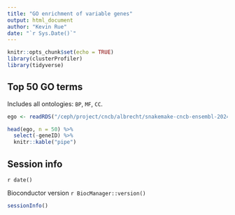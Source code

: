 ```yaml
---
title: "GO enrichment of variable genes"
output: html_document
author: "Kevin Rue"
date: "`r Sys.Date()`"
---
```


```r
knitr::opts_chunk$set(echo = TRUE)
library(clusterProfiler)
library(tidyverse)
```

## Top 50 GO terms

Includes all ontologies: `BP`, `MF`, `CC`.

```r
ego <- readRDS("/ceph/project/cncb/albrecht/snakemake-cncb-ensembl-2024/results/enrichgo/hvgs.rds")
```

```r
head(ego, n = 50) %>% 
  select(-geneID) %>%
  knitr::kable("pipe")
```

## Session info

`r date()`

Bioconductor version `r BiocManager::version()`

```r
sessionInfo()
```
